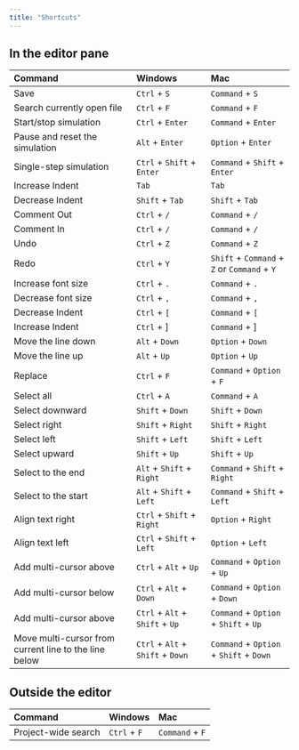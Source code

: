 ```yaml
---
title: "Shortcuts"
---
```


## In the editor pane

| Command | Windows | Mac |
| :--- | :--- | :--- |
| Save | `Ctrl` + `S` | `Command` + `S` |
| Search currently open file | `Ctrl` + `F` | `Command` + `F` |
| Start/stop simulation | `Ctrl` + `Enter` | `Command` + `Enter` |
| Pause and reset the simulation | `Alt` + `Enter` | `Option` + `Enter` |
| Single-step simulation | `Ctrl` + `Shift` + `Enter` | `Command` + `Shift` + `Enter` |
| Increase Indent | `Tab` | `Tab` |
| Decrease Indent | `Shift` + `Tab` | `Shift` + `Tab` |
| Comment Out | `Ctrl` + `/` | `Command` + `/` |
| Comment In | `Ctrl` + `/` | `Command` + `/` |
| Undo | `Ctrl` + `Z` | `Command` + `Z` |
| Redo | `Ctrl` + `Y` | `Shift` + `Command` + `Z` or `Command` + `Y` |
| Increase font size | `Ctrl` + `.` | `Command` + `.` |
| Decrease font size | `Ctrl` + `,` | `Command` + `,` |
| Decrease Indent | `Ctrl` + `[` | `Command` + `[` |
| Increase Indent | `Ctrl` + \] | `Command` + \] |
| Move the line down | `Alt` + `Down` | `Option` + `Down` |
| Move the line up | `Alt` + `Up` | `Option` + `Up` |
| Replace | `Ctrl` + `F` | `Command` + `Option` + `F` |
| Select all | `Ctrl` + `A` | `Command` + `A` |
| Select downward | `Shift` + `Down` | `Shift` + `Down` |
| Select right | `Shift` + `Right` | `Shift` + `Right` |
| Select left | `Shift` + `Left` | `Shift` + `Left` |
| Select upward | `Shift` + `Up` | `Shift` + `Up` |
| Select to the end | `Alt` + `Shift` + `Right` | `Command` + `Shift` + `Right` |
| Select to the start | `Alt` + `Shift` + `Left` | `Command` + `Shift` + `Left` |
| Align text right | `Ctrl` + `Shift` + `Right` | `Option` + `Right` |
| Align text left | `Ctrl` + `Shift` + `Left` | `Option` + `Left` |
| Add multi-cursor above | `Ctrl` + `Alt` + `Up` | `Command` + `Option` + `Up` |
| Add multi-cursor below | `Ctrl` + `Alt` + `Down` | `Command` + `Option` + `Down` |
| Add multi-cursor above | `Ctrl` + `Alt` + `Shift` + `Up` | `Command` + `Option` + `Shift` + `Up` |
| Move multi-cursor from current line to the line below | `Ctrl` + `Alt` + `Shift` + `Down` | `Command` + `Option` + `Shift` + `Down` |

## Outside the editor

| Command | Windows | Mac |
| :--- | :--- | :--- |
| Project-wide search | `Ctrl` + `F` | `Command` + `F` |
